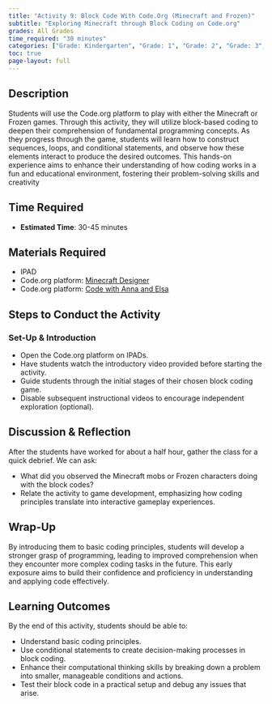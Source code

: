 ```yaml
---
title: "Activity 9: Block Code With Code.Org (Minecraft and Frozen)"
subtitle: "Exploring Minecraft through Block Coding on Code.org"
grades: All Grades
time_required: "30 minutes"
categories: ["Grade: Kindergarten", "Grade: 1", "Grade: 2", "Grade: 3", "Grade: 4", "Grade: 5", "Grade: 6", "Time: 30 Minutes"]
toc: true
page-layout: full
---
```


## Description

Students will use the Code.org platform to play with either the Minecraft or Frozen games. Through this activity, they will utilize block-based coding to deepen their comprehension of fundamental programming concepts. As they progress through the game, students will learn how to construct sequences, loops, and conditional statements, and observe how these elements interact to produce the desired outcomes. This hands-on experience aims to enhance their understanding of how coding works in a fun and educational environment, fostering their problem-solving skills and creativity

## Time Required

- **Estimated Time**: 30-45 minutes

## Materials Required

- IPAD
- Code.org platform: [Minecraft Designer](https://studio.code.org/s/minecraft)
- Code.org platform: [Code with Anna and Elsa](https://studio.code.org/s/frozen)

## Steps to Conduct the Activity

### Set-Up & Introduction

- Open the Code.org platform on IPADs.
- Have students watch the introductory video provided before starting the activity.
- Guide students through the initial stages of their chosen block coding game.
- Disable subsequent instructional videos to encourage independent exploration (optional).

## Discussion & Reflection

After the students have worked for about a half hour, gather the class for a quick debrief. We can ask:

- What did you observed the Minecraft mobs or Frozen characters doing with the block codes?
- Relate the activity to game development, emphasizing how coding principles translate into interactive gameplay experiences.

## Wrap-Up

By introducing them to basic coding principles, students will develop a stronger grasp of programming, leading to improved comprehension when they encounter more complex coding tasks in the future. This early exposure aims to build their confidence and proficiency in understanding and applying code effectively.

## Learning Outcomes

By the end of this activity, students should be able to:

- Understand basic coding principles.
- Use conditional statements to create decision-making processes in block coding.
- Enhance their computational thinking skills by breaking down a problem into smaller, manageable conditions and actions.
- Test their block code in a practical setup and debug any issues that arise.
